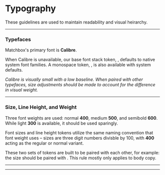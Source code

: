 
# Typography

These guidelines are used to maintain readability and visual heirarchy.

---

### Typefaces

Matchbox's primary font is **Calibre**.

When Calibre is unavailable, our base font stack token, <Token name='font-family-base'/>, defaults to native system font families. A monospace token, <Token name='font-family-monospace' />, is also available with system defaults.

_Calibre is visually small with a low baseline. When paired with other typefaces, size adjustments should be made to account for the difference in visual weight._

---
### Size, Line Height, and Weight
Three font weights are used: normal **400**, medium **500**, and semibold **600**. While light **300** is available, it should be used sparingly.

Font sizes and line height tokens utilize the same naming convention that font weight uses – sizes are three digit numbers divisble by 100, with **400** acting as the regular or normal variant.

These two sets of tokens are built to be paired with each other, for example: the size <Token name='font-size-800' /> should be paired with <Token name='line-height-800' />. This rule mostly only applies to body copy.

---

<TypographyExplorer />

---
